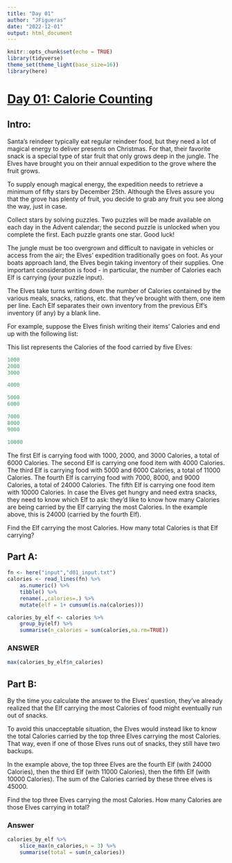 ---
title: "Day 01"
author: "JFigueras"
date: "2022-12-01"
output: html_document
---

```{r setup, include=FALSE}
knitr::opts_chunk$set(echo = TRUE)
library(tidyverse)
theme_set(theme_light(base_size=16))
library(here)
```

# [Day 01: Calorie Counting](https://adventofcode.com/2022/day/1 "Day 01")

## Intro:

Santa's reindeer typically eat regular reindeer food, but they need a lot of magical energy to deliver presents on Christmas. For that, their favorite snack is a special type of star fruit that only grows deep in the jungle. The Elves have brought you on their annual expedition to the grove where the fruit grows.

To supply enough magical energy, the expedition needs to retrieve a minimum of fifty stars by December 25th. Although the Elves assure you that the grove has plenty of fruit, you decide to grab any fruit you see along the way, just in case.

Collect stars by solving puzzles. Two puzzles will be made available on each day in the Advent calendar; the second puzzle is unlocked when you complete the first. Each puzzle grants one star. Good luck!

The jungle must be too overgrown and difficult to navigate in vehicles or access from the air; the Elves' expedition traditionally goes on foot. As your boats approach land, the Elves begin taking inventory of their supplies. One important consideration is food - in particular, the number of Calories each Elf is carrying (your puzzle input).

The Elves take turns writing down the number of Calories contained by the various meals, snacks, rations, etc. that they've brought with them, one item per line. Each Elf separates their own inventory from the previous Elf's inventory (if any) by a blank line.

For example, suppose the Elves finish writing their items' Calories and end up with the following list:

This list represents the Calories of the food carried by five Elves:

``` R
1000
2000
3000

4000

5000
6000

7000
8000
9000

10000
```

The first Elf is carrying food with 1000, 2000, and 3000 Calories, a total of 6000 Calories. The second Elf is carrying one food item with 4000 Calories. The third Elf is carrying food with 5000 and 6000 Calories, a total of 11000 Calories. The fourth Elf is carrying food with 7000, 8000, and 9000 Calories, a total of 24000 Calories. The fifth Elf is carrying one food item with 10000 Calories. In case the Elves get hungry and need extra snacks, they need to know which Elf to ask: they'd like to know how many Calories are being carried by the Elf carrying the most Calories. In the example above, this is 24000 (carried by the fourth Elf).

Find the Elf carrying the most Calories. How many total Calories is that Elf carrying?

## Part A: 

```{r}
fn <- here("input","d01_input.txt")
calories <- read_lines(fn) %>%
    as.numeric() %>%
    tibble() %>%
    rename(.,calories=.) %>% 
    mutate(elf = 1+ cumsum(is.na(calories)))
```

```{r}
calories_by_elf <- calories %>% 
    group_by(elf) %>% 
    summarise(n_calories = sum(calories,na.rm=TRUE))

```

### ANSWER

```{r}
max(calories_by_elf$n_calories)
```

## Part B: 


By the time you calculate the answer to the Elves' question, they've already realized that the Elf carrying the most Calories of food might eventually run out of snacks.

To avoid this unacceptable situation, the Elves would instead like to know the total Calories carried by the top three Elves carrying the most Calories. That way, even if one of those Elves runs out of snacks, they still have two backups.

In the example above, the top three Elves are the fourth Elf (with 24000 Calories), then the third Elf (with 11000 Calories), then the fifth Elf (with 10000 Calories). The sum of the Calories carried by these three elves is 45000.

Find the top three Elves carrying the most Calories. How many Calories are those Elves carrying in total?

### Answer

```{r}
calories_by_elf %>% 
    slice_max(n_calories,n = 3) %>%
    summarise(total = sum(n_calories))
```



